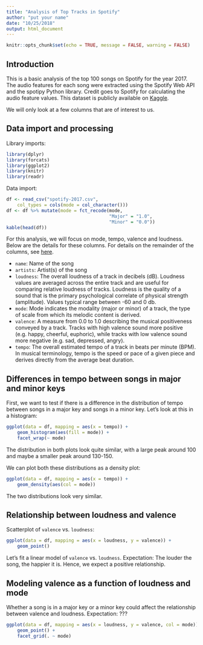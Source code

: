 ```yaml
---
title: "Analysis of Top Tracks in Spotify"
author: "put your name"
date: "10/25/2018"
output: html_document
---
```


```r
knitr::opts_chunk$set(echo = TRUE, message = FALSE, warning = FALSE)
```

## Introduction

This is a basic analysis of the top 100 songs on Spotify for the year 2017. The audio features for each song were extracted using the Spotify Web API and the spotipy Python library. Credit goes to Spotify for calculating the audio feature values. This dataset is publicly available on [Kaggle](https://www.kaggle.com/nadintamer/top-tracks-of-2017/home).

We will only look at a few columns that are of interest to us.

## Data import and processing

Library imports:
```r
library(dplyr)
library(forcats)
library(ggplot2)
library(knitr)
library(readr)
```

Data import:
```r
df <- read_csv("spotify-2017.csv", 
    col_types = cols(mode = col_character()))
df <- df %>% mutate(mode = fct_recode(mode, 
                                      "Major" = "1.0",
                                      "Minor" = "0.0"))
kable(head(df))
```

For this analysis, we will focus on mode, tempo, valence and loudness. Below are the details for these columns. For details on the remainder of the columns, see [here](https://www.kaggle.com/nadintamer/top-tracks-of-2017).

- `name`: Name of the song  
- `artists`:  Artist(s) of the song
- `loudness`: The overall loudness of a track in decibels (dB). Loudness values are averaged across the entire track and are useful for comparing relative loudness of tracks. Loudness is the quality of a sound that is the primary psychological correlate of physical strength (amplitude). Values typical range between -60 and 0 db. 
- `mode`: Mode indicates the modality (major or minor) of a track, the type of scale from which its melodic content is derived.
- `valence`: A measure from 0.0 to 1.0 describing the musical positiveness conveyed by a track. Tracks with high valence sound more positive (e.g. happy, cheerful, euphoric), while tracks with low valence sound more negative (e.g. sad, depressed, angry).  
- `tempo`: The overall estimated tempo of a track in beats per minute (BPM). In musical terminology, tempo is the speed or pace of a given piece and derives directly from the average beat duration.

## Differences in tempo between songs in major and minor keys

First, we want to test if there is a difference in the distribution of tempo between songs in a major key and songs in a minor key. Let's look at this in a histogram:
```r
ggplot(data = df, mapping = aes(x = tempo)) +
    geom_histogram(aes(fill = mode)) +
    facet_wrap(~ mode)
```

The distribution in both plots look quite similar, with a large peak around 100 and maybe a smaller peak around 130-150.

We can plot both these distributions as a density plot:
```r
ggplot(data = df, mapping = aes(x = tempo)) +
    geom_density(aes(col = mode))
```

The two distributions look very similar.

<!---------------
This is the place to insert code on testing difference between major and minor key
---------------->

## Relationship between loudness and valence

Scatterplot of `valence` vs. `loudness`:
```r
ggplot(data = df, mapping = aes(x = loudness, y = valence)) +
    geom_point()
```

Let's fit a linear model of `valence` vs. `loudness`. Expectation: The louder the song, the happier it is. Hence, we expect a positive relationship.

<!---------------
This is the place to insert code on modeling linear relationship between valence and loudness
---------------->

## Modeling valence as a function of loudness and mode

Whether a song is in a major key or a minor key could affect the relationship between valence and loudness. Expectation: ???

```r
ggplot(data = df, mapping = aes(x = loudness, y = valence, col = mode)) +
    geom_point() +
    facet_grid(. ~ mode)
```

<!---------------
This is the place to insert code on modeling valence vs. loudness and mode
---------------->
